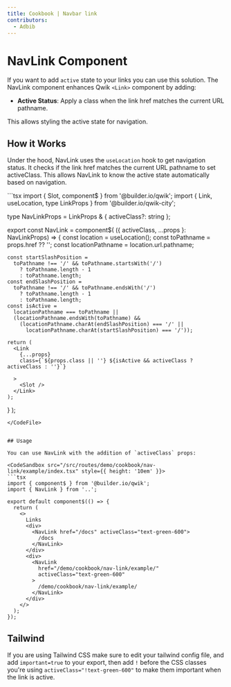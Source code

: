```yaml
---
title: Cookbook | Navbar link
contributors:
  - Adbib
---
```



# NavLink Component

If you want to add `active` state to your links you can use this solution.
The NavLink component enhances Qwik `<Link>` component by adding:

- **Active Status**: Apply a class when the link href matches the current URL pathname.

This allows styling the active state for navigation.

## How it Works 

Under the hood, NavLink uses the `useLocation` hook to get navigation status.
It checks if the link href matches the current URL pathname to set activeClass. 
This allows NavLink to know the active state automatically based on navigation.

<CodeFile src="/src/routes/demo/cookbook/nav-link/index.tsx">
```tsx
import { Slot, component$ } from '@builder.io/qwik';
import { Link, useLocation, type LinkProps } from '@builder.io/qwik-city';

type NavLinkProps = LinkProps & { activeClass?: string };

export const NavLink = component$(
  ({ activeClass, ...props }: NavLinkProps) => {
    const location = useLocation();
    const toPathname = props.href ?? '';
    const locationPathname = location.url.pathname;

    const startSlashPosition =
      toPathname !== '/' && toPathname.startsWith('/')
        ? toPathname.length - 1
        : toPathname.length;
    const endSlashPosition =
      toPathname !== '/' && toPathname.endsWith('/')
        ? toPathname.length - 1
        : toPathname.length;
    const isActive =
      locationPathname === toPathname ||
      (locationPathname.endsWith(toPathname) &&
        (locationPathname.charAt(endSlashPosition) === '/' ||
          locationPathname.charAt(startSlashPosition) === '/'));

    return (
      <Link
        {...props}
        class={`${props.class || ''} ${isActive && activeClass ? activeClass : ''}`}
        
      >
        <Slot />
      </Link>
    );
  }
);
```
</CodeFile>


## Usage

You can use NavLink with the addition of `activeClass` props:

<CodeSandbox src="/src/routes/demo/cookbook/nav-link/example/index.tsx" style={{ height: '10em' }}>
```tsx
import { component$ } from '@builder.io/qwik';
import { NavLink } from '..';

export default component$(() => {
  return (
    <>
      Links
      <div>
        <NavLink href="/docs" activeClass="text-green-600">
          /docs
        </NavLink>
      </div>
      <div>
        <NavLink
          href="/demo/cookbook/nav-link/example/"
          activeClass="text-green-600"
        >
          /demo/cookbook/nav-link/example/
        </NavLink>
      </div>
    </>
  );
});
```
</CodeSandbox>

## Tailwind 
If you are using Tailwind CSS make sure to edit your tailwind config file, and add `important=true` to your export, then add `!` before the CSS classes you're using `activeClass="!text-green-600"` to make them important when the link is active.

